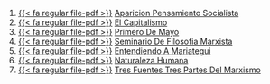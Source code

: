 1. [{{< fa regular file-pdf >}}](https://achalmaedison.netlify.app/filosofia-politica/posts/2018-04-23-aparicion-pensamiento-socialista/index.pdf) [Aparicion Pensamiento Socialista](https://achalmaedison.netlify.app/filosofia-politica/posts/2018-04-23-aparicion-pensamiento-socialista)
2. [{{< fa regular file-pdf >}}](https://achalmaedison.netlify.app/filosofia-politica/posts/2023-03-03-el-capitalismo/index.pdf) [El Capitalismo](https://achalmaedison.netlify.app/filosofia-politica/posts/2023-03-03-el-capitalismo)
3. [{{< fa regular file-pdf >}}](https://achalmaedison.netlify.app/filosofia-politica/posts/2023-04-29-primero-de-mayo/index.pdf) [Primero De Mayo](https://achalmaedison.netlify.app/filosofia-politica/posts/2023-04-29-primero-de-mayo)
4. [{{< fa regular file-pdf >}}](https://achalmaedison.netlify.app/filosofia-politica/posts/2023-05-19-seminario-de-filosofia-marxista/index.pdf) [Seminario De Filosofia Marxista](https://achalmaedison.netlify.app/filosofia-politica/posts/2023-05-19-seminario-de-filosofia-marxista)
5. [{{< fa regular file-pdf >}}](https://achalmaedison.netlify.app/filosofia-politica/posts/2023-06-09-entendiendo-a-mariategui/index.pdf) [Entendiendo A Mariategui](https://achalmaedison.netlify.app/filosofia-politica/posts/2023-06-09-entendiendo-a-mariategui)
6. [{{< fa regular file-pdf >}}](https://achalmaedison.netlify.app/filosofia-politica/posts/2023-06-09-naturaleza-humana/index.pdf) [Naturaleza Humana](https://achalmaedison.netlify.app/filosofia-politica/posts/2023-06-09-naturaleza-humana)
7. [{{< fa regular file-pdf >}}](https://achalmaedison.netlify.app/filosofia-politica/posts/2023-10-23-tres-fuentes-tres-partes-del-marxismo/index.pdf) [Tres Fuentes Tres Partes Del Marxismo](https://achalmaedison.netlify.app/filosofia-politica/posts/2023-10-23-tres-fuentes-tres-partes-del-marxismo)
